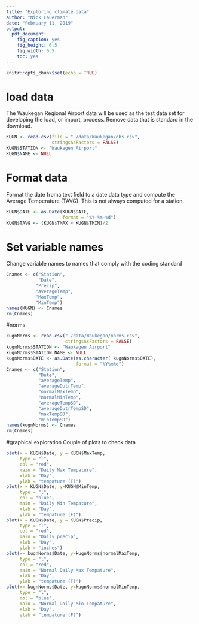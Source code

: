 ```yaml
---
title: "Exploring climate data"
author: "Nick Lauerman"
date: "February 11, 2019"
output: 
  pdf_document: 
    fig_caption: yes
    fig_height: 6.5
    fig_width: 6.5
    toc: yes
---
```


```r
knitr::opts_chunk$set(echo = TRUE)
```

# load data
The Waukegan Regional Airport data will be used as the test data set for
developing the load, or import, process. Remove data that is standard in the
download.
```r
KUGN <- read.csv(file = "./data/Waukegan/obs.csv",
                 stringsAsFactors = FALSE)
KUGN$STATION <- "Waukagen Airport"
KUGN$NAME <- NULL
```

# Format data
Format the date froma text field to a date data type and compute the Average Temperature (TAVG). This is not always computed for a station.
```r
KUGN$DATE <- as.Date(KUGN$DATE,
                     format = "%Y-%m-%d")
KUGN$TAVG <- (KUGN$TMAX + KUGN$TMIN)/2 
```

# Set variable names
Change variable names to names that comply with the coding standard
```r
Cnames <- c("Station",
            "Date",
           "Precip",
           "AverageTemp",
           "MaxTemp",
           "MinTemp")
names(KUGN) <- Cnames
rm(Cnames)
```

#norms
```r
kugnNorms <- read.csv("./data/Waukegan/norms.csv",
                      stringsAsFactors = FALSE)
kugnNorms$STATION <- "Waukagen Airport"
kugnNorms$STATION_NAME <- NULL
kugnNorms$DATE <- as.Date(as.character( kugnNorms$DATE),
                          format = "%Y%m%d")
Cnames <- c("Station",
            "Date",
            "averageTemp",
            "averageDutrTemp",
            "normalMaxTemp",
            "normalMinTemp",
            "averageTempSD",
            "averageDutrTempSD",
            "maxTempSD",
            "minTempSD")
names(kugnNorms) <- Cnames
rm(Cnames)
```




#graphical exploration
Couple of plots to check data
```r
plot(x = KUGN$Date, y = KUGN$MaxTemp,
     type = "l",
     col = "red",
     main = "Daily Max Tempature",
     xlab = "Day",
     ylab = "tempature (F)")
plot(x = KUGN$Date, y=KUGN$MinTemp,
     type = "l",
     col = "blue",
     main = "Daily Min Tempature",
     xlab = "Day",
     ylab = "tempature (F)")
plot(x = KUGN$Date, y = KUGN$Precip,
     type = "l",
     col = "red",
     main = "Daily precip",
     xlab = "Day",
     ylab = "inches")
plot(x= kugnNorms$Date, y=kugnNorms$normalMaxTemp,
     type = "l",
     col = "red",
     main = "Normal Daily Max Tempature",
     xlab = "Day",
     ylab = "tempature (F)")
plot(x= kugnNorms$Date, y=kugnNorms$normalMinTemp,
     type = "l",
     col = "blue",
     main = "Normal Daily Min Tempature",
     xlab = "Day",
     ylab = "tempature (F)")


```



